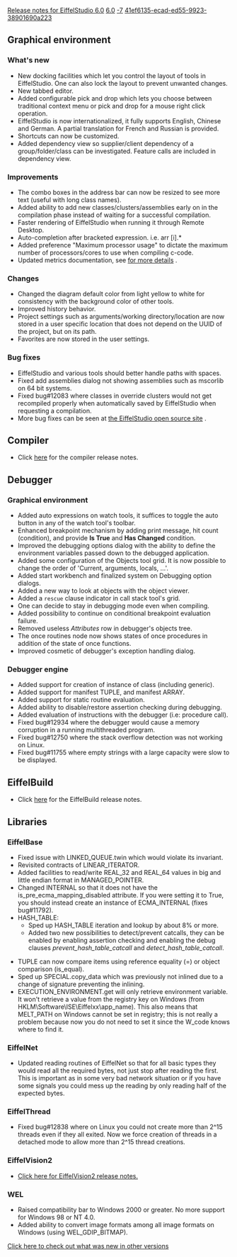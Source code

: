 [[Property:title|Release notes for EiffelStudio 6.0]]
[[Property:link_title|6.0]]
[[Property:weight|-7]]
[[Property:uuid|41ef6135-ecad-ed55-9923-38901690a223]]
==Graphical environment==

===What's new===
* New docking facilities which let you control the layout of tools in EiffelStudio. One can also lock the layout to prevent unwanted changes.
* New tabbed editor.
* Added configurable pick and drop which lets you choose between traditional context menu or pick and drop for a mouse right click operation.
* EiffelStudio is now internationalized, it fully supports English, Chinese and German. A partial translation for French and Russian is provided.
* Shortcuts can now be customized.
* Added dependency view so supplier/client dependency of a group/folder/class can be investigated. Feature calls are included in dependency view.

===Improvements===
* The combo boxes in the address bar can now be resized to see more text (useful with long class names).
* Added ability to add new classes/clusters/assemblies early on in the compilation phase instead of waiting for a successful compilation.
* Faster rendering of EiffelStudio when running it through Remote Desktop.
* Auto-completion after bracketed expression. i.e. arr [i].*
* Added preference "Maximum processor usage" to dictate the maximum number of processors/cores to use when compiling c-code.
* Updated metrics documentation, see [[Metrics tool|for more details]] .

===Changes===
* Changed the diagram default color from light yellow to white for consistency with the background color of other tools.
* Improved history behavior.
* Project settings such as arguments/working directory/location are now stored in a user specific location that does not depend on the UUID of the project, but on its path.
* Favorites are now stored in the user settings.

===Bug fixes===
* EiffelStudio and various tools should better handle paths with spaces.
* Fixed add assemblies dialog not showing assemblies such as mscorlib on 64 bit systems.
* Fixed bug#12083 where classes in override clusters would not get recompiled properly when automatically saved by EiffelStudio when requesting a compilation.
* More bug fixes can be seen at [http://dev.eiffel.com/EiffelStudio_6.0_Releases the EiffelStudio open source site] .

==Compiler==
* Click [[Major changes between ISE Eiffel 5.7 and ISE Eiffel 6.0|here]]  for the compiler release notes.

==Debugger==
===Graphical environment===
* Added auto expressions on watch tools, it suffices to toggle the auto button in any of the watch tool's toolbar.
* Enhanced breakpoint mechanism by adding print message, hit count (condition), and provide '''Is True''' and '''Has Changed''' condition.
* Improved the debugging options dialog with the ability to define the environment variables passed down to the debugged application.
* Added some configuration of the Objects tool grid. It is now possible to change the order of 'Current, arguments, locals, ...'.
* Added start workbench and finalized system on Debugging option dialogs.
* Added a new way to look at objects with the object viewer.
* Added a <code>rescue</code> clause indicator in call stack tool's grid.
* One can decide to stay in debugging mode even when compiling.
* Added possibility to continue on conditional breakpoint evaluation failure.
* Removed useless ''Attributes'' row in debugger's objects tree.
* The once routines node now shows states of once procedures in addition of the state of once functions.
* Improved cosmetic of debugger's exception handling dialog.

===Debugger engine===
* Added support for creation of instance of class (including generic).
* Added support for manifest TUPLE, and manifest ARRAY.
* Added support for static routine evaluation.
* Added ability to disable/restore assertion checking during debugging.
* Added evaluation of instructions with the debugger (i.e: procedure call).
* Fixed bug#12934 where the debugger would cause a memory corruption in a running multithreaded program.
* Fixed bug#12750 where the stack overflow detection was not working on Linux.
* Fixed bug#11755 where empty strings with a large capacity were slow to be displayed.

==EiffelBuild==
* Click [[EiffelBuild Version History|here]]  for the EiffelBuild release notes.

==Libraries==

===EiffelBase===
* Fixed issue with <eiffel>LINKED_QUEUE</eiffel>.<eiffel>twin</eiffel> which would violate its invariant.
* Revisited contracts of <eiffel>LINEAR_ITERATOR</eiffel>.
* Added facilities to read/write <eiffel>REAL_32</eiffel> and <eiffel>REAL_64</eiffel> values in big and little endian format in <eiffel>MANAGED_POINTER</eiffel>.
* Changed <eiffel>INTERNAL</eiffel> so that it does not have the <eiffel>is_pre_ecma_mapping_disabled</eiffel> attribute. If you were setting it to True, you should instead create an instance of <eiffel>ECMA_INTERNAL</eiffel> (fixes bug#11792).
* <eiffel>HASH_TABLE</eiffel>: 
** Sped up <eiffel>HASH_TABLE</eiffel> iteration and lookup by about 8% or more.
** Added two new possibilities to detect/prevent catcalls, they can be enabled by enabling assertion checking and enabling the debug clauses ''prevent_hash_table_catcall'' and ''detect_hash_table_catcall''.

* <eiffel>TUPLE</eiffel> can now compare items using reference equality (=) or object comparison (<eiffel>is_equal</eiffel>).
* Sped up <eiffel>SPECIAL</eiffel>.<eiffel>copy_data</eiffel> which was previously not inlined due to a change of signature preventing the inlining.
* <eiffel>EXECUTION_ENVIRONMENT</eiffel>.<eiffel>get</eiffel> will only retrieve environment variable. It won't retrieve a value from the registry key on Windows (from HKLM\Software\ISE\Eiffelxx\app_name). This also means that MELT_PATH on Windows cannot be set in registry; this is not really a problem because now you do not need to set it since the W_code knows where to find it.

===EiffelNet===
* Updated reading routines of EiffelNet so that for all basic types they would read all the required bytes, not just stop after reading the first. This is important as in some very bad network situation or if you have some signals you could mess up the reading by only reading half of the expected bytes.

===EiffelThread===
* Fixed bug#12838 where on Linux you could not create more than 2^15 threads even if they all exited. Now we force creation of threads in a detached mode to allow more than 2^15 thread creations.

===EiffelVision2===
* [[Revisions and Bug Fixes|Click here for EiffelVision2 release notes.]] 

===WEL===
* Raised compatibility bar to Windows 2000 or greater. No more support for Windows 98 or NT 4.0.
* Added ability to convert image formats among all image formats on Windows (using <eiffel>WEL_GDIP_BITMAP</eiffel>).

[[EiffelStudio release notes|Click here to check out what was new in other versions]]  




